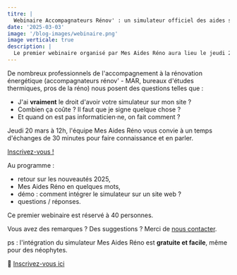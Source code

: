 ```yaml
---
titre: |
  Webinaire Accompagnateurs Rénov' : un simulateur officiel des aides sur votre site
date: '2025-03-03'
image: '/blog-images/webinaire.png'
image verticale: true
description: |
  Le premier webinaire organisé par Mes Aides Réno aura lieu le jeudi 20 mars à 12h. Au programme : les nouveautés 2025, intégrer le simulateur Mes Aides Réno sur votre site en 3 minutes, questions/réponses... Un d'échanges dédié aux MAR et accompagnateurs à la rénovation énergétique.
---
```


De nombreux professionnels de l'accompagnement à la rénovation énergétique (accompagnateurs rénov' - MAR, bureaux d'études thermiques, pros de la réno) nous posent des questions telles que :

- J'ai **vraiment** le droit d'avoir votre simulateur sur mon site ?
- Combien ça coûte ? Il faut que je signe quelque chose ?
- Et quand on est pas informaticien·ne, on fait comment ?

Jeudi 20 mars à 12h, l'équipe Mes Aides Réno vous convie à un temps d'échanges de 30 minutes pour faire connaissance et en parler.

[Inscrivez-vous !](https://f873cbf7.sibforms.com/serve/MUIFAN5vq04uBlgUAKoiJvTptFnSy6qjg8x8vff5ogULG6W0Nj9y_bwu1_txVwuJ92b03Sk-MV5-UErXYhpcWkyINkZwKfXwa7vSMLxiCblzO0xXqgNo5-f9qraenwGwIT3LGQhFiPqgFngR1qUJcJjTcD_6-8qnLBZ6QgVfei_ZzktV67Sogh-BTl2G0tSxTaq98-6TkW8nB54M)

Au programme :

- retour sur les nouveautés 2025,
- Mes Aides Réno en quelques mots,
- démo : comment intégrer le simulateur sur un site web ?
- questions / réponses.

Ce premier webinaire est réservé à 40 personnes.

Vous avez des remarques ? Des suggestions ? Merci de [nous contacter](/contact).

ps : l'intégration du simulateur Mes Aides Réno est **gratuite et facile**, même pour des néophytes.

🎫 [Inscrivez-vous ici](https://f873cbf7.sibforms.com/serve/MUIFAN5vq04uBlgUAKoiJvTptFnSy6qjg8x8vff5ogULG6W0Nj9y_bwu1_txVwuJ92b03Sk-MV5-UErXYhpcWkyINkZwKfXwa7vSMLxiCblzO0xXqgNo5-f9qraenwGwIT3LGQhFiPqgFngR1qUJcJjTcD_6-8qnLBZ6QgVfei_ZzktV67Sogh-BTl2G0tSxTaq98-6TkW8nB54M)
